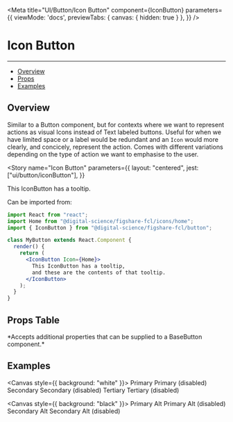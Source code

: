 

<Meta 
  title="UI/Button/Icon Button" 
  component={IconButton} 
  parameters={{
    viewMode: 'docs',
    previewTabs: { 
      canvas: { hidden: true } 
     },
  }}
/>

# Icon Button
---

- [Overview](#overview)
- [Props](#props-table)
- [Examples](#examples)

## Overview

Similar to a Button component, but for contexts where we want to represent actions as visual Icons instead of Text labeled buttons.
Useful for when we have limited space or a label would be redundant and an `Icon` would more clearly, and concicely, represent the action.
Comes with different variations depending on the type of action we want to emphasise to the user.

<Story
  name="Icon Button"
  parameters={{
    layout: "centered",
    jest: ["ui/button/iconButton"],
  }}
>
  <IconButton Icon={Home}>
    This IconButton has a tooltip.
  </IconButton>
</Story>

Can be imported from:

```jsx
import React from "react";
import Home from "@digital-science/figshare-fcl/icons/home";
import { IconButton } from "@digital-science/figshare-fcl/button";

class MyButton extends React.Component {
  render() {
    return (
      <IconButton Icon={Home}>
        This IconButton has a tooltip, 
        and these are the contents of that tooltip.
      </IconButton>
    );
  }
}
```

## Props Table

<ArgsTable of={IconButton} />
*Accepts additional properties that can be supplied to a BaseButton component.*

## Examples

<Canvas style={{ background: "white" }}>
  <IconButton theme="primary" Icon={Home}>Primary</IconButton>
  <IconButton Icon={Home} disabled={true} theme="primary">Primary (disabled)</IconButton>
  <IconButton theme="secondary" Icon={Home}>Secondary</IconButton>
  <IconButton Icon={Home} disabled={true} theme="secondary">Secondary (disabled)</IconButton>
  <IconButton theme="tertiary" Icon={Home}>Tertiary</IconButton>
  <IconButton Icon={Home} disabled={true} theme="tertiary">Tertiary (disabled)</IconButton>
</Canvas>

<Canvas style={{ background: "black" }}>
  <IconButton theme="primaryAlt" Icon={Home}>Primary Alt</IconButton>
  <IconButton Icon={Home} disabled={true} theme="primaryAlt">Primary Alt (disabled)</IconButton>
  <IconButton theme="secondaryAlt" Icon={Home}>Secondary Alt</IconButton>
  <IconButton Icon={Home} disabled={true} theme="secondaryAlt">Secondary Alt (disabled)</IconButton>
</Canvas>
